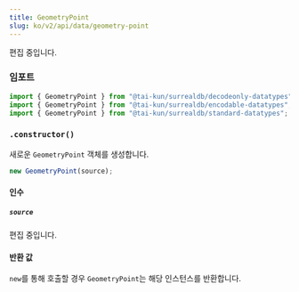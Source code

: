 ```yaml
---
title: GeometryPoint
slug: ko/v2/api/data/geometry-point
---
```



편집 중입니다.

### 임포트

```ts
import { GeometryPoint } from "@tai-kun/surrealdb/decodeonly-datatypes";
import { GeometryPoint } from "@tai-kun/surrealdb/encodable-datatypes";
import { GeometryPoint } from "@tai-kun/surrealdb/standard-datatypes";
```

### `.constructor()`

새로운 `GeometryPoint` 객체를 생성합니다.

```ts
new GeometryPoint(source);
```

#### 인수

##### `source`

편집 중입니다.

#### 반환 값

`new`를 통해 호출할 경우 `GeometryPoint`는 해당 인스턴스를 반환합니다.
